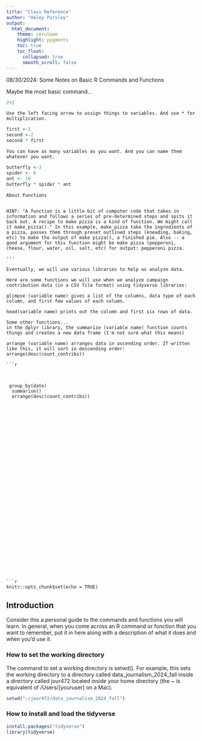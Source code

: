 ```yaml
---
title: "Class Reference"
author: "Haley Parsley"
output:
  html_document:
    theme: cerulean
    highlight: pygments
    toc: true
    toc_float:
      collapsed: true
      smooth_scroll: false
---
```

08/30/2024: Some Notes on Basic R Commands and Functions

Maybe the most basic command...
```r
2+2
```

```
Use the left facing arrow to assign things to variables. And use * for multiplication.

```
```r
first <-1
second <-2
second * first 
```

```
You can have as many variables as you want. And you can name them whatever you want. 

```
```r

butterfly <-3
spider <- 6
ant <- 10
butterfly * spider * ant
```

```
About Functions


HINT: "A function is a little bit of computer code that takes in information and follows a series of pre-determined steps and spits it back out. A recipe to make pizza is a kind of function. We might call it make_pizza()." In this example, make_pizza take the ingredients of a pizza, passes them through preset outlined steps (kneading, baking, etc) to make the output of make pizza(), a finished pie. Also -- a good argument for this function might be make pizza (pepperoni, cheese, flour, water, oil, salt, etc) for output: pepperoni pizza.

'''

Eventually, we will use various libraries to help us analyze data.

Here are some functions we will use when we analyze campaign contribution data (in a CSV file format) using tidyverse libraries:

glimpse (variable name) gives a list of the columns, data type of each column, and first few values of each column. 

head(variable name) prints out the column and first six rows of data.

Some other functions...
in the dplyr library, the summarize (variable name) function counts things and creates a new data frame (I'm not sure what this means)

arrange (variable name) arranges data in ascending order. If written like this, it will sort in descending order: arrange(desc(count_contribs))

```r

```

```


 group_by(date)
  summarise()
  arrange(desc(count_contribs))


































```r
knitr::opts_chunk$set(echo = TRUE)
```

## Introduction

Consider this a personal guide to the commands and functions you will learn. In general, when you come across an R command or function that you want to remember, put it in here along with a description of what it does and when you'd use it.

### How to set the working directory

The command to set a working directory is setwd(). For example, this sets the working directory to a directory called data_journalism_2024_fall inside a directory called jour472 located inside your home directory (the ~ is equivalent of /Users/[youruser] on a Mac).

```r
setwd("~/jour472/data_journalism_2024_fall")
```

### How to install and load the tidyverse

```r
install.packages("tidyverse")
library(tidyverse)
```
